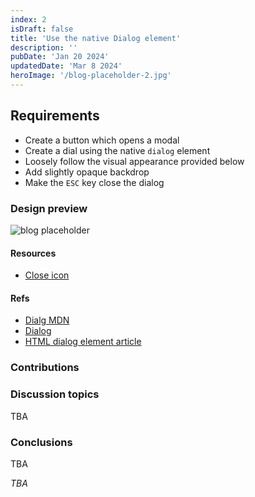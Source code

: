 ```yaml
---
index: 2
isDraft: false
title: 'Use the native Dialog element'
description: ''
pubDate: 'Jan 20 2024'
updatedDate: 'Mar 8 2024'
heroImage: '/blog-placeholder-2.jpg'
---
```



## Requirements
* Create a button which opens a modal
* Create a dial using the native `dialog` element
* Loosely follow the visual appearance provided below
* Add slightly opaque backdrop
* <Special /> Make the `ESC` key close the dialog

### Design preview
![blog placeholder](/fe-hunger-games/challenge-resources/challenge0-design.png)

#### Resources
* [Close icon](/fe-hunger-games/challenge-resources/close.svg)

#### Refs
* [Dialg MDN](https://developer.mozilla.org/en-US/docs/Web/HTML/Element/dialog)
* [Dialog](https://web.dev/learn/html/dialog)
* [HTML dialog element article](https://blog.webdevsimplified.com/2023-04/html-dialog/)

### Contributions
<DocumentPreview content={asavovDocument} index="2" fileName="asavov.html" />
<DocumentPreview content={gdespolovDocument} index="2" fileName="gdespolov.html" />
<DocumentPreview content={smarkovDocument} index="2" fileName="smarkov.html" />
<DocumentPreview content={rpetrovDocument} index="2" fileName="rpetrov.html" />

### Discussion topics
TBA

### Conclusions
TBA

<Winner>
  <em>TBA</em>
</Winner>